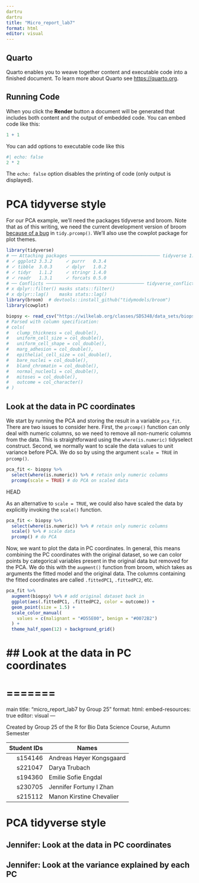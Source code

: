 ```yaml
---
dartru
dartru
title: "Micro_report_lab7"
format: html
editor: visual
---
```


## Quarto

Quarto enables you to weave together content and executable code into a finished document. To learn more about Quarto see <https://quarto.org>.

## Running Code

When you click the **Render** button a document will be generated that includes both content and the output of embedded code. You can embed code like this:

```r
1 + 1
```

You can add options to executable code like this

```r
#| echo: false
2 * 2
```

The `echo: false` option disables the printing of code (only output is displayed).

# PCA tidyverse style

For our PCA example, we'll need the packages tidyverse and broom. Note that as of this writing, we need the current development version of broom [because of a bug](https://github.com/tidymodels/broom/issues/923) in `tidy.prcomp()`. We'll also use the cowplot package for plot themes.

```r
library(tidyverse)
# ── Attaching packages ────────────────────────────────── tidyverse 1.3.0 ──
# ✓ ggplot2 3.3.2     ✓ purrr   0.3.4
# ✓ tibble  3.0.3     ✓ dplyr   1.0.2
# ✓ tidyr   1.1.2     ✓ stringr 1.4.0
# ✓ readr   1.3.1     ✓ forcats 0.5.0
# ── Conflicts ───────────────────────────────────── tidyverse_conflicts() ──
# x dplyr::filter() masks stats::filter()
# x dplyr::lag()    masks stats::lag()
library(broom)  # devtools::install_github("tidymodels/broom")
library(cowplot)
```

```r
biopsy <- read_csv("https://wilkelab.org/classes/SDS348/data_sets/biopsy.csv")
# Parsed with column specification:
# cols(
#   clump_thickness = col_double(),
#   uniform_cell_size = col_double(),
#   uniform_cell_shape = col_double(),
#   marg_adhesion = col_double(),
#   epithelial_cell_size = col_double(),
#   bare_nuclei = col_double(),
#   bland_chromatin = col_double(),
#   normal_nucleoli = col_double(),
#   mitoses = col_double(),
#   outcome = col_character()
# )

```

## Look at the data in PC coordinates

We start by running the PCA and storing the result in a variable `pca_fit`. There are two issues to consider here. First, the `prcomp()` function can only deal with numeric columns, so we need to remove all non-numeric columns from the data. This is straightforward using the `where(is.numeric)` tidyselect construct. Second, we normally want to scale the data values to unit variance before PCA. We do so by using the argument `scale = TRUE` in `prcomp()`.

```r
pca_fit <- biopsy %>% 
  select(where(is.numeric)) %>% # retain only numeric columns
  prcomp(scale = TRUE) # do PCA on scaled data
```
HEAD

As an alternative to `scale = TRUE`, we could also have scaled the data by explicitly invoking the `scale()` function.

```r
pca_fit <- biopsy %>% 
  select(where(is.numeric)) %>% # retain only numeric columns
  scale() %>% # scale data
  prcomp() # do PCA
```

Now, we want to plot the data in PC coordinates. In general, this means combining the PC coordinates with the original dataset, so we can color points by categorical variables present in the original data but removed for the PCA. We do this with the `augment()` function from broom, which takes as arguments the fitted model and the original data. The columns containing the fitted coordinates are called `.fittedPC1`, `.fittedPC2`, etc.

```r
pca_fit %>%
  augment(biopsy) %>% # add original dataset back in
  ggplot(aes(.fittedPC1, .fittedPC2, color = outcome)) + 
  geom_point(size = 1.5) +
  scale_color_manual(
    values = c(malignant = "#D55E00", benign = "#0072B2")
  ) +
  theme_half_open(12) + background_grid()
```

## Look at the data in PC coordinates
=======
=======
=======
main
title: "micro_report_lab7 by Group 25"
format:
  html:
    embed-resources: true
editor: visual
---

Created by Group 25 of the R for Bio Data Science Course, Autumn Semester

| Student IDs | Names                    |
|------------:|--------------------------|
|     s154146 | Andreas Høyer Kongsgaard |
|     s221047 | Darya Trubach            |
|     s194360 | Emilie Sofie Engdal      |
|     s230705 | Jennifer Fortuny I Zhan  |
|     s215112 | Manon Kirstine Chevalier |

# PCA tidyverse style

## Jennifer: Look at the data in PC coordinates

## Jennifer: Look at the variance explained by each PC

